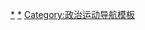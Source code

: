 {{Navbox
|name  = 民族統一主義
|title = [[领土收复主义]]
|above = [[民族統一主義引起的紛爭|领土收复主義引起的紛爭]]
|bodyclass = hlist

|group1 = [[亚洲]]
|list1  = 

{{Navbox|subgroup
|group1 = [[东亚]]
|list1  = 
* [[中国统一]]
** [[大西藏地區|大西藏]]
** [[泛突厥主义|大突厥斯坦]]
**[[佤邦]]
* [[泛蒙古主義|大蒙古]]
* [[朝鮮半島統一問題|朝鮮半島统一]]
* [[琉球独立运动|琉球独立]]
* [[越地|大越南]]
* [[泛泰主義|大泰國]]
* [[大印度尼西亞]]
* [[马来西亚|大馬來西亞]]
* [[汶萊帝國|大文萊]]
* [[下柬埔寨|大高棉]]
* [[大帝汶]]
* {{link-en|大菲律宾|Greater_Philippines}}

|group2 = [[南亚]]
|list2  = 
* [[大尼泊爾]]
* [[印度斯坦]]
** [[印度文化圈|大印度]]
* [[普什图尼斯坦]]
* [[大孟加拉國]]

|group3 = [[西亚]]
|list3  = 
*[[大伊朗]]
*[[泛阿拉伯主义|大阿拉比亚]]
*[[大也门]]
*[[大敘利亞]]
*[[伊拉克历史|大伊拉克]]
*[[庫爾德斯坦]]
*[[塞浦路斯岛|賽普勒斯统一]]
*[[大以色列]]
*[[奧塞梯]]
*[[大亞美尼亞]]
*[[大阿塞拜疆]]
 }}

|group2 = [[欧洲]]
|list2  = 

{{Navbox|subgroup
|group1 = [[北歐|北欧]]
|list1  = 
*[[泛斯堪的納維亞主義|斯堪地納維亞]]
*[[大芬兰]]
*[[聯合愛爾蘭|愛爾蘭统一]]

|group2 = [[东欧]]
|list2  = 
*{{link-en|大烏克蘭|Ukrainian irredentism}}
*[[大俄羅斯 (國家)|大俄羅斯]]
**[[列茲金斯坦]]
*[[大匈牙利]]
*[[大罗马尼亚]]
*[[大保加利亚]]

|group3 = [[西欧]]
|list3  = 
*{{link-en|法國的天然邊界|Natural borders of France}}
*[[大荷兰]]
*[[大德意志|大德意志联邦]]
*[[大奥地利合众国]]

|group4 = [[南欧]]
|list4  = 
*[[伊比利亞主義|伊比利亚联邦]]
**[[伊比利亚半岛|伊比利亚]]
**[[加泰隆尼亞語地區|加泰罗尼亚独立]]
**[[巴斯克地區|巴斯克独立]]
*[[意大利統一]]
**[[意大利淪陷區|大意大利]]
*[[斯洛文尼亞歷史|大斯洛文尼亚]]
*[[大克罗地亚]]
*[[大塞爾維亞]]
*[[统一马其顿|大马其顿]]
*[[大阿爾巴尼亞]]
*[[伟大理想|大希臘]]
 }}

|group3 = [[非洲]]
|list3  = 
*[[大摩洛哥]]
*[[大索馬利亞]]
*[[刚果王国|大刚果]]
*[[大南非]]

|group4 = [[大洋洲]]
|list4  = 
*[[澳大拉西亞]]
*[[自由巴布亚运动|大巴布亞]]
*[[所羅門群島 (群島)|大所羅門群島]]
*[[萨摩亚统一]]

|group5 = [[美洲]]
|list5  = 

{{Navbox|subgroup
|group1 = [[北美洲]]
|list1 =
*[[昭昭天命]]（[[加拿大兼并运动|加拿大]]）
*[[中美洲联邦共和国|中美洲联邦]]
*[[圭亚那 (地区)|圭亚那]]
*[[加勒比地区|加勒比]]

|group2 = [[南美洲]]
|list2  = 
*[[大哥倫比亞共和國|大哥伦比亚]]
*[[西属圭亚那|大委内瑞拉]]
*[[圭亚那 (地区)|圭亚那]]
*[[玻利维亚历史|大玻利维亚]]
*[[阿根廷邦联|大阿根廷]]
 }}
}}<noinclude>

[[Category:民族统一主义|*]]
[[Category:泛運動|*]]
[[Category:政治运动导航模板]]
</noinclude>